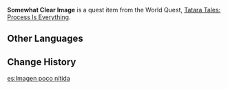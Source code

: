 {{Item Infobox
|id           = 100853
|image        = Item Picture.png
|type         = Quest Items
|description  = An image showing the lowest level of the Mikage Furnace. Who knows what Xavier can glean from it...
|source1      = Obtained during [[Tatara Tales: Process Is Everything]]
}}
'''Somewhat Clear Image''' is a quest item from the World Quest, [[Tatara Tales: Process Is Everything]].

==Other Languages==
{{Other Languages
|default_hidden = 1
|en      = Somewhat Clear Image
|zhs     = 还算清晰的记录画片
|zhs_rm  = Hái Suàn Qīngxī de Jìlù Huàpiàn
|zht     = 還算清晰的紀錄畫片
|zht_rm  = Hái Suàn Qīngxī de Jìlù Huàpiàn
|ja      = そこそこはっきりと映った記録写真
|ja_rm   = Sokosoko Hakkiri to Utsutta Kiroku Shashin
|ko      = 그럭저럭 선명한 기록 사진
|ko_rm   = Geureokjeoreok Seonmyeonghan Girok Sajin
|es      = Imagen poco nítida
|fr      = Image à peu près nette
|ru      = Вполне отчётливое изображение
|th      = รูปภาพที่มีรายละเอียดค่อนข้างชัดเจน
|th_rm   = 
|vi      = Hình Ảnh Cũng Xem Như Rõ Ràng
|de      = Ziemlich klares Bild
|id      = Gambar yang Lumayan Jernih
|pt      = Imagem um Pouco Nítida
|tr      = Biraz Net Görüntü
|it      = Immagine abbastanza nitida
}}

==Change History==
{{Change History|2.0}}

[[es:Imagen poco nítida]]